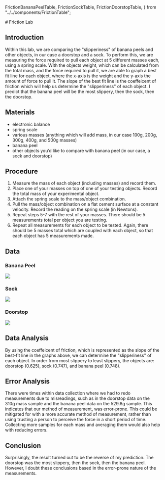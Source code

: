   FrictionBananaPeelTable,
  FrictionSockTable,
  FrictionDoorstopTable,
} from "../../components/FrictionTable";

<Layout>
# Friction Lab

## Introduction

Within this lab, we are comparing the "slipperiness" of banana peels and other objects, in our case a doorstop and a sock. To perform this, we are measuring the force required to pull each object at 5 different masses each, using a spring scale. With the objects weight, which can be calculated from the total mass, and the force required to pull it, we are able to graph a best fit line for each object, where the x-axis is the weight and the y-axis the amount of force to pull it. The slope of the best fit line is the coeffeicent of friction which will help us determine the "slipperiness" of each object. I predict that the banana peel will be the most slippery, then the sock, then the doorstop.

## Materials

- electronic balance
- spring scale
- various masses (anything which will add mass, in our case 100g, 200g, 300g, 400g, and 500g masses)
- banana peel
- other objects you’d like to compare with banana peel (in our case, a sock and doorstop)

## Procedure

1. Measure the mass of each object (including masses) and record them.
2. Place one of your masses on top of one of your testing objects. Record the total mass of your experimental object.
3. Attach the spring scale to the mass/object combination.
4. Pull the mass/object combination on a flat cement surface at a constant velocity. Record the reading on the spring scale (in Newtons).
5. Repeat steps 5-7 with the rest of your masses. There should be 5 measurements total per object you are testing.
6. Repeat all measurements for each object to be tested. Again, there should be 5 masses total which are coupled with each object, so that each object has 5 measurements made.

## Data

### Banana Peel

<FrictionBananaPeelTable />
<img src="/peel.png" />

### Sock

<FrictionSockTable />
<img src="/sock.png" />

### Doorstop

<FrictionDoorstopTable />
<img src="/doorstop.png" />

## Data Analysis

By using the coeffeicent of friction, which is represented as the slope of the best-fit line in the graphs above, we can determine the "slipperiness" of each object. In order from most slippery to least slippery, the objects are: doorstop (0.625), sock (0.747), and banana peel (0.748).

## Error Analysis

There were times within data collection where we had to redo measurements due to misreadings, such as in the doorstop data on the 310g mass sample and the banana peel data on the 529.8g sample. This indicates that our method of measurement, was error-prone. This could be mitigated for with a more accurate method of measurement, rather than using trusting a person to perceive the force in a short period of time. Collecting more samples for each mass and averaging them would also help with reducing errors.

## Conclusion

Surprisingly, the result turned out to be the reverse of my prediction. The doorstop was the most slippery, then the sock, then the banana peel. However, I doubt these conclusions based in the error-prone nature of the measurements.

</Layout>

